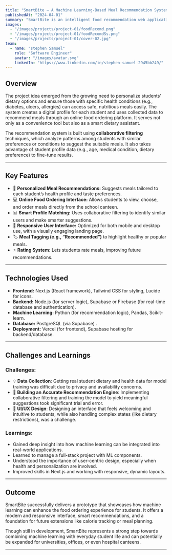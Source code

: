 ```yaml
---
title: "SmartBite – A Machine Learning-Based Meal Recommendation System for Students"
publishedAt: "2024-04-01"
summary: "SmartBite is an intelligent food recommendation web application designed specifically for students in a school environment. It leverages the power of machine learning to provide personalized meal suggestions based on students' dietary needs, preferences, and health conditions. The goal is to promote healthier eating habits while streamlining food ordering from the school canteen.."
images:
  - "/images/projects/project-01/foodRecomd.png"
  - "/images/projects/project-01/foodRecomdSs.png"
  - "/images/projects/project-01/cover-02.jpg"
team:
  - name: "stephen Samuel"
    role: "Software Engineer"
    avatar: "/images/avatar.svg"
    linkedIn: "https://www.linkedin.com/in/stephen-samuel-2945bb249/"
---
```


## **Overview**

The project idea emerged from the growing need to personalize students' dietary options and ensure those with specific health conditions (e.g., diabetes, ulcers, allergies) can access safe, nutritious meals easily. The system creates a digital profile for each student and uses collected data to recommend meals through an online food ordering platform. It serves not only as a convenience tool but also as a smart dietary assistant.

The recommendation system is built using **collaborative filtering** techniques, which analyze patterns among students with similar preferences or conditions to suggest the suitable meals. It also takes advantage of student profile data (e.g., age, medical condition, dietary preference) to fine-tune results.

---

## **Key Features**

- 🥗 **Personalized Meal Recommendations:** Suggests meals tailored to each student’s health profile and taste preferences.
- 💻 **Online Food Ordering Interface:** Allows students to view, choose, and order meals directly from the school canteen.
- 📊 **Smart Profile Matching:** Uses collaborative filtering to identify similar users and make smarter suggestions.
- 📱 **Responsive User Interface:** Optimized for both mobile and desktop use, with a visually engaging landing page.
- 🏷️ **Meal Tagging (e.g., “Recommended”)** to highlight healthy or popular meals.
- ⭐ **Rating System:** Lets students rate meals, improving future recommendations.

---

## **Technologies Used**

- **Frontend:** Next.js (React framework), Tailwind CSS for styling, Lucide for icons.
- **Backend:** Node.js (for server logic), Supabase or Firebase (for real-time database and authentication).
- **Machine Learning:** Python (for recommendation logic), Pandas, Scikit-learn.
- **Database:** PostgreSQL (via Supabase) .
- **Deployment:** Vercel (for frontend), Supabase hosting for backend/database.

---

## **Challenges and Learnings**

### **Challenges:**

- 💡 **Data Collection**: Getting real student dietary and health data for model training was difficult due to privacy and availability concerns.
- 🧠 **Building an Accurate Recommendation Engine**: Implementing collaborative filtering and training the model to yield meaningful suggestions took significant trial and error.
- 🎨 **UI/UX Design**: Designing an interface that feels welcoming and intuitive to students, while also handling complex states (like dietary restrictions), was a challenge.

### **Learnings:**

- Gained deep insight into how machine learning can be integrated into real-world applications.
- Learned to manage a full-stack project with ML components.
- Understood the importance of user-centric design, especially when health and personalization are involved.
- Improved skills in Next.js and working with responsive, dynamic layouts.

---

## **Outcome**

SmartBite successfully delivers a prototype that showcases how machine learning can enhance the food ordering experience for students. It offers a modern and responsive interface, smart recommendations, and a foundation for future extensions like calorie tracking or meal planning.

Though still in development, SmartBite represents a strong step towards combining machine learning with everyday student life and can potentially be expanded for universities, offices, or even hospital canteens.

---
